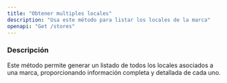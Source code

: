```yaml
---
title: "Obtener multiples locales"
description: "Usa este método para listar los locales de la marca"
openapi: "Get /stores"
---
```


### Descripción

Este método permite generar un listado de todos los locales asociados a una marca, proporcionando información completa y detallada de cada uno.